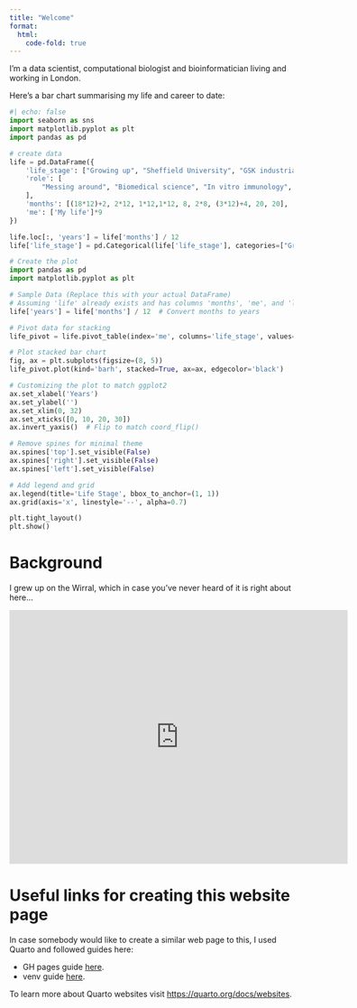 ```yaml
---
title: "Welcome"
format:
  html:
    code-fold: true
---
```


I'm a data scientist, computational biologist and bioinformatician living and working in London.

Here's a bar chart summarising my life and career to date:

```python
#| echo: false
import seaborn as sns
import matplotlib.pyplot as plt
import pandas as pd

# create data
life = pd.DataFrame({
    'life_stage': ["Growing up", "Sheffield University", "GSK industrial placement", "Sheffield University part 2", "AstraZeneca Alderley Edge", "AstraZeneca Cambridge", "Manchester University/CRUK PhD", "Benevolent AI", "Owkin"],
    'role': [
        "Messing around", "Biomedical science", "In vitro immunology", "Biomedical science", "Animal technician", "In vitro oncology & early clinical development", "Computational biologist & bioinformatician in cancer immunology", "Data science", "Data science"
    ],
    'months': [(18*12)+2, 2*12, 1*12,1*12, 8, 2*8, (3*12)+4, 20, 20],
    'me': ['My life']*9
})

life.loc[:, 'years'] = life['months'] / 12
life['life_stage'] = pd.Categorical(life['life_stage'], categories=["Growing up", "Sheffield University", "GSK industrial placement", "Sheffield University part 2", "AstraZeneca Alderley Edge", "AstraZeneca Cambridge", "Manchester University/CRUK PhD", "Benevolent AI", "Owkin"], ordered=True)

# Create the plot
import pandas as pd
import matplotlib.pyplot as plt

# Sample Data (Replace this with your actual DataFrame)
# Assuming 'life' already exists and has columns 'months', 'me', and 'life_stage'
life['years'] = life['months'] / 12  # Convert months to years

# Pivot data for stacking
life_pivot = life.pivot_table(index='me', columns='life_stage', values='years', aggfunc='sum')

# Plot stacked bar chart
fig, ax = plt.subplots(figsize=(8, 5))
life_pivot.plot(kind='barh', stacked=True, ax=ax, edgecolor='black')

# Customizing the plot to match ggplot2
ax.set_xlabel('Years')
ax.set_ylabel('')
ax.set_xlim(0, 32)
ax.set_xticks([0, 10, 20, 30])
ax.invert_yaxis()  # Flip to match coord_flip()

# Remove spines for minimal theme
ax.spines['top'].set_visible(False)
ax.spines['right'].set_visible(False)
ax.spines['left'].set_visible(False)

# Add legend and grid
ax.legend(title='Life Stage', bbox_to_anchor=(1, 1))
ax.grid(axis='x', linestyle='--', alpha=0.7)

plt.tight_layout()
plt.show()


```

# Background

I grew up on the Wirral, which in case you've never heard of it is right about here...

<iframe src="https://www.google.com/maps/embed?pb=!1m18!1m12!1m3!1d152483.47756872556!2d-3.2234090053387896!3d53.33333247961921!2m3!1f0!2f0!3f0!3m2!1i1024!2i768!4f13.1!3m3!1m2!1s0x487ad819e78b6473%3A0x5855af619d4d5206!2sWirral%20Peninsula!5e0!3m2!1sen!2suk!4v1612130774206!5m2!1sen!2suk" width="600" height="450" frameborder="0" style="border:0;" allowfullscreen="" aria-hidden="false" tabindex="0"></iframe>

# Useful links for creating this website page
In case somebody would like to create a similar web page to this, I used Quarto and followed guides here: 

* GH pages guide [here](https://quarto.org/docs/publishing/github-pages.html). 
* venv guide [here](https://quarto.org/docs/projects/virtual-environments.html). 

To learn more about Quarto websites visit <https://quarto.org/docs/websites>. 
